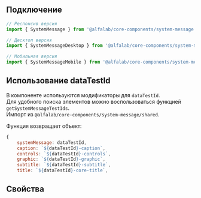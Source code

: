 
## Подключение

```jsx
// Респонсив версия
import { SystemMessage } from '@alfalab/core-components/system-message';

// Десктоп версия
import { SystemMessageDesktop } from '@alfalab/core-components/system-message/desktop';

// Мобильная версия
import { SystemMessageMobile } from '@alfalab/core-components/system-message/mobile';
```

## Использование dataTestId

В компоненте используются модификаторы для `dataTestId`.  
Для удобного поиска элементов можно воспользоваться функцией `getSystemMessageTestIds`.  
Импорт из `@alfalab/core-components/system-message/shared`.

Функция возвращает объект:

```jsx
{
    systemMessage: dataTestId,
    caption: `${dataTestId}-caption`,
    controls: `${dataTestId}-controls`,
    graphic: `${dataTestId}-graphic`,
    subtitle: `${dataTestId}-subtitle`,
    title: `${dataTestId}-core-title`,
```

## Свойства

<ArgsTable of={SystemMessageResponsive} />
